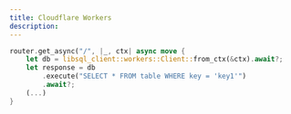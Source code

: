 ```yaml
---
title: Cloudflare Workers
description:
---
```


```rust
router.get_async("/", |_, ctx| async move {
    let db = libsql_client::workers::Client::from_ctx(&ctx).await?;
    let response = db
        .execute("SELECT * FROM table WHERE key = 'key1'")
        .await?;
    (...)
}
```
